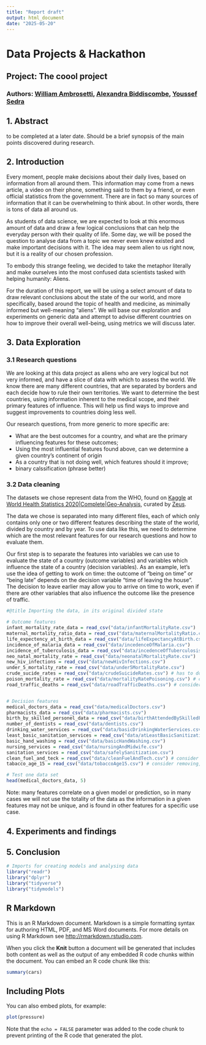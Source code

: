 ```yaml
---
title: "Report draft"
output: html_document
date: "2025-05-20"
---
```


# Data Projects & Hackathon

## Project: The coool project

### Authors: [William Ambrosetti](https://github.com/WiiLife), [Alexandra Biddiscombe](https://github.com/ambiddisco), [Youssef Sedra](https://github.com/ysedra)

## 1. Abstract

to be completed at a later date. Should be a brief synopsis of the main points discovered during research.

## 2. Introduction

Every moment, people make decisions about their daily lives, based on information from all around them. This information may come from a news article, a video on their phone, something said to them by a friend, or even official statistics from the government. There are in fact so many sources of information that it can be overwhelming to think about. In other words, there is tons of data all around us.

As students of data science, we are expected to look at this enormous amount of data and draw a few logical conclusions that can help the everyday person with their quality of life. Some day, we will be posed the question to analyse data from a topic we never even knew existed and make important decisions with it. The idea may seem alien to us right now, but it is a reality of our chosen profession.

To embody this strange feeling, we decided to take the metaphor literally and make ourselves into the most confused data scientists tasked with helping humanity: Aliens.

For the duration of this report, we will be using a select amount of data to draw relevant conclusions about the state of the our world, and more specifically, based around the topic of health and medicine, as minimally informed but well-meaning "aliens". We will base our exploration and experiments on generic data and attempt to advise different countries on how to improve their overall well-being, using metrics we will discuss later.

## 3. Data Exploration

### 3.1 Research questions

We are looking at this data project as aliens who are very logical but not very informed, and have a slice of data with which to assess the world. We know there are many different countries, that are separated by borders and each decide how to rule their own territories. We want to determine the best countries, using information inherent to the medical scope, and their primary features of influence. This will help us find ways to improve and suggest improvements to countries doing less well.

Our research questions, from more generic to more specific are:

-   What are the best outcomes for a country, and what are the primary influencing features for these outcomes;
-   Using the most influential features found above, can we determine a given country's continent of origin
-   As a country that is not doing well, which features should it improve;
-   binary calssification (phrase better)

### 3.2 Data cleaning

The datasets we chose represent data from the WHO, found on [Kaggle](https://kaggle.com) at [World Health Statistics 2020\|Complete\|Geo-Analysis](https://www.kaggle.com/datasets/utkarshxy/who-worldhealth-statistics-2020-complete), curated by [Zeus](https://www.kaggle.com/utkarshxy).

The data we chose is separated into many different files, each of which only contains only one or two different features describing the state of the world, divided by country and by year. To use data like this, we need to determine which are the most relevant features for our research questions and how to evaluate them.

Our first step is to separate the features into variables we can use to evaluate the state of a country (outcome variables) and variables which influence the state of a country (decision variables). As an example, let's use the idea of getting to work on time: the outcome of "being on time" or "being late" depends on the decision variable "time of leaving the house". The decision to leave earlier may allow you to arrive on time to work, even if there are other variables that also influence the outcome like the presence of traffic.

```r
#@title Importing the data, in its original divided state

# Outcome features
infant_mortality_rate_data = read_csv("data/infantMortalityRate.csv")
maternal_mortality_ratio_data = read_csv("data/maternalMortalityRatio.csv")
life_expectency_at_birth_data = read_csv("data/lifeExpectancyAtBirth.csv")
incidence_of_malaria_data = read_csv("data/incedenceOfMalaria.csv")
incidence_of_tuberculosis_data = read_csv("data/incedenceOfTuberculosis.csv")
neo_natal_mortality_rate = read_csv("data/neonatalMortalityRate.csv")
new_hiv_infections = read_csv("data/newHivInfections.csv")
under_5_mortality_rate = read_csv("data/under5MortalityRate.csv")
crude_sucide_rates = read_csv("data/crudeSuicideRates.csv") # has to do with well-being as it reflects happiness
poison_mortality_rate = read_csv("data/mortalityRatePoisoning.csv") # consider removing, not altogether medical related
road_traffic_deaths = read_csv("data/roadTrafficDeaths.csv") # consider removing, not medical related


# Decision features
medical_doctors_data = read_csv("data/medicalDoctors.csv")
pharmacists_data = read_csv("data/pharmacists.csv")
birth_by_skilled_personel_data = read_csv("data/birthAttendedBySkilledPersonal.csv")
number_of_dentists = read_csv("data/dentists.csv")
drinking_water_services = read_csv("data/basicDrinkingWaterServices.csv")
least_basic_sanitation_services = read_csv("data/atLeastBasicSanitizationServices.csv")
basic_hand_washing = read_csv("data/basicHandWashing.csv")
nursing_services = read_csv("data/nursingAndMidwife.csv")
sanitation_services = read_csv("data/safelySanitization.csv")
clean_fuel_and_teck = read_csv("data/cleanFuelAndTech.csv") # consider removing, not medical related
tabacco_age_15 = read_csv("data/tobaccoAge15.csv") # consider removing, not medical related

# Test one data set
head(medical_doctors_data, 5)
```

Note: many features correlate on a given model or prediction, so in many cases we will not use the totality of the data as the information in a given features may not be unique, and is found in other features for a specific use case.

## 4. Experiments and findings

## 5. Conclusion

```r
# Imports for creating models and analysing data
library("readr")
library("dplyr")
library("tidyverse")
library("tidymodels")
```

## R Markdown

This is an R Markdown document. Markdown is a simple formatting syntax for authoring HTML, PDF, and MS Word documents. For more details on using R Markdown see <http://rmarkdown.rstudio.com>.

When you click the **Knit** button a document will be generated that includes both content as well as the output of any embedded R code chunks within the document. You can embed an R code chunk like this:

```r
summary(cars)
```

## Including Plots

You can also embed plots, for example:

```r
plot(pressure)
```

Note that the `echo = FALSE` parameter was added to the code chunk to prevent printing of the R code that generated the plot.
